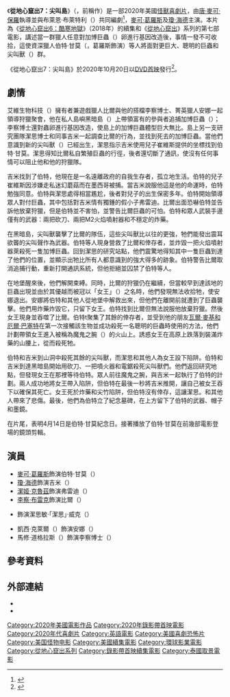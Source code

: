 {{noteTA
|T=zh-cn:异形魔怪：尖叫岛;zh-tw:從地心竄出7：尖叫島;zh-hk:深淵異形︰蟲島激戰;
|G1=Movie
|G2=Show
|1=zh-cn:异形魔怪：尖叫岛;zh-tw:從地心竄出7：尖叫島;zh-hk:深淵異形︰蟲島激戰;
}}
{{Infobox Film
| name           = 從地心竄出7：尖叫島
| original_name  = {{lang|en|''Tremors: Shrieker Island''}}
| image          = Tremors Shrieker Island poster.jpg
| caption        = 電影海報
| director       = [[唐·麥可·保羅|唐·麥可·保羅]]
| producer       = {{Plainlist|
* 陶德·威廉斯（{{lang|en|Todd Williams}}）
* 克里斯·洛文斯坦（{{lang|en|Chris Lowenstein}}）
}}
| writer         = {{Plainlist|
* 布萊恩·布萊特利（{{lang|en|Brian Brightly}}）
* 唐·麥可·保羅
}}
| based_on       = 角色<br>由{{le|S·S·威爾森|S. S. Wilson}}、{{le|布蘭特·邁多可|Brent Maddock}}和{{le|朗·昂德伍德|Ron Underwood}}創作
| starring       = {{Plainlist|
* [[麥可·葛羅斯|麥可·葛羅斯]]
* [[瓊·海德|瓊·海德]]
}}
| music          = {{le|弗雷德里克·威德曼|Frederik Wiedmann}}
| cinematography = 亞歷山大·克魯莫夫（{{lang|en|Alexander Krumov}}）
| editing        = 希斯·萊恩（{{lang|en|Heath Ryan}}）
| studio         = {{Plainlist|
* [[環球影業|環球1440娛樂]]
* {{le|Living Films|Living Films}}
}}
| distributor    = {{le|環球影業家庭娛樂|Universal Pictures Home Entertainment}}
| released       = {{Film date|2020|10|20|美國}}
| runtime        = 103分鐘
| country        = 美國
| language       = 英語
| budget         = 
| gross          = 203萬美元<ref>{{cite web |url=https://www.the-numbers.com/movie/Tremors-Island-Fury-(2020) |title=Tremors: Shrieker Island (2020) - Financial Information |website=[[The_Numbers|The Numbers]] |access-date=2020-12-04}}</ref>
| preceded_by    = 《[[從地心竄出6：酷寒地獄|從地心竄出6：酷寒地獄]]》
| followed_by    = 
| cn_name        = 异形魔怪：尖叫岛
| hk_name        = 深淵異形︰蟲島激戰
| tw_name        = 從地心竄出7：尖叫島
}}
《'''從地心竄出7：尖叫島'''》（{{lang-en|''Tremors: Shrieker Island''}}，前稱作{{lang|en|''Tremors: Island Fury''}}）是一部2020年美國[[怪獸電影|怪獸]][[喜劇片|喜劇片]]，由[[唐·麥可·保羅|唐·麥可·保羅]]執導並與布萊恩·布萊特利（{{lang|en|Brian Brightly}}）共同編劇<ref>{{cite web |url=https://www.rue-morgue.com/exclusive-interview-michael-gross-talks-tremors-a-cold-day-in-hell-and-a-possible-tremors-7/ |title=Exclusive Interview: Michael Gross talks "Tremors: A Cold Day in Hell" and a possible "Tremors 7" |first=Michael |last=Gingold |website=Rue Morgue |date=2018-05-01 |access-date=2020-03-20 |archive-date=2021-12-26 |archive-url=https://web.archive.org/web/20211226134525/https://www.rue-morgue.com/exclusive-interview-michael-gross-talks-tremors-a-cold-day-in-hell-and-a-possible-tremors-7/ }}</ref>，[[麥可·葛羅斯|麥可·葛羅斯]]及[[瓊·海德|瓊·海德]]主演。本片為《[[從地心竄出6：酷寒地獄|從地心竄出6：酷寒地獄]]》（2018年）的續集和《[[從地心竄出系列|從地心竄出]]》系列的第七部電影，講述當一群獵人任意對加博巨蟲（{{lang|en|Graboid}}）卵進行基因改造後，事情一發不可收拾，這使資深獵人伯特·甘莫（{{lang|en|Burt Gummer}}，葛羅斯飾演）等人將面對更巨大、聰明的巨蟲和尖叫獸（{{lang|en|Shriekers}}）群。

《從地心竄出7：尖叫島》於2020年10月20日以[[DVD首映|DVD首映]]發行<ref>{{cite web |url=https://movieweb.com/tremors-7-shrieker-island-trailer/ |title='Tremors: Shrieker Island' Trailer Brings Burt Gummer Back for More Graboid Action |website=MovieWeb |last=Scott |first=Ryan |date=2020-08-26 |access-date=2020-09-08 |archive-date=2022-01-23 |archive-url=https://web.archive.org/web/20220123120442/https://movieweb.com/tremors-7-shrieker-island-trailer/ }}</ref>。

== 劇情 ==
艾維生物科技（{{lang|en|Avex-Bio Tech}}）擁有者兼遊戲獵人比爾與他的搭檔李察博士、菁英獵人安娜一起領導狩獵聚會，他在私人島嶼黑暗島（{{lang|en|Dark Island}}）上帶領富有的參與者追捕加博巨蟲（{{lang|en|Graboid}}）；李察博士還對蟲卵進行基因改造，使島上的加博巨蟲體型巨大無比。島上另一支研究團隊潔思博士和同事吉米一起調查比爾的行為，並找到死去的加博巨蟲。當他們意識到新的尖叫獸（{{lang|en|Shriekers}}）已經出生，潔思指示吉米使用兒子崔維斯提供的坐標找到伯特·甘莫。潔思得知比爾私自繁殖巨蟲的行徑，後者還切斷了通訊，使沒有任何事情可以阻止他和他的狩獵隊。

吉米找到了伯特，他現在是一名遠離政府的自我生存者，孤立地生活。伯特的兒子崔維斯因涉嫌走私迷幻蘑菇而在墨西哥被捕。當吉米說服他這是他的命運時，伯特勉強同意。伯特與潔思處得相當尷尬，後者對兒子的出生保密多年。伯特開始領導眾人對付巨蟲，其中包括對吉米情有獨鍾的假小子弗雷迪。比爾出面恐嚇伯特並告訴他放棄狩獵，但是伯特並不害怕，並警告比爾巨蟲的可怕。伯特和眾人武裝手邊僅有的武器：兩把砍刀、兩把M2火焰噴射器和不穩定的炸藥。

在黑暗島，尖叫獸襲擊了比爾的隊伍，這些尖叫獸比以往的更強，牠們能發出震耳欲聾的尖叫聲作為武器。伯特等人現身營救了比爾和倖存者，並炸毀一把火焰噴射器萊殺死一隻加博巨蟲。回到潔思的研究站點，他們震驚地得知其中一隻巨蟲到達了他們的位置，並顯示出牠比所有人都意識到的強大得多的跡象。伯特警告比爾取消追捕行動，重新打開通訊系統，但他拒絕並囚禁了伯特等人。

在地堡醒來後，他們解開束縛。同時，比爾的狩獵仍在繼續，但當較早到達該地的巨蟲出現並由於其優越而被冠以「女王」（{{lang|en|The Queen}}）之名時，他們發現無法收拾牠，使安娜退出。安娜將伯特和其他人從地堡中解救出來，但他們在離開前就遭到了巨蟲襲擊。他們用炸藥炸毀它，只留下女王。伯特找到比爾但無法說服他放棄狩獵。然後女王現身並吞噬了比爾。伯特t聚集了其餘的倖存者，並受到他的朋友[[從地心竄出|瓦爾·麥基和厄爾·巴塞特]]在第一次接觸該生物並成功殺死一名聰明的巨蟲時使用的方法，他們計劃帶領女王進入被稱為魔鬼之腕（{{lang|en|Devil's Punchbowl}}）的火山上。誘惑女王在高原上跌落到裝滿炸藥的山腰上，從而殺死牠。

伯特和吉米到山洞中殺死其餘的尖叫獸，而潔思和其他人為女王設下陷阱。伯特和吉米到達黑暗島開始用砍刀、一把噴火器和電鋸殺死尖叫獸們。他們返回研究地點，但發現女王在那裡等待伯特。眾人前往魔鬼之腕，與吉米一起執行了伯特的計劃。兩人成功地將女王帶入陷阱，但伯特在最後一秒將吉米推開，讓自己被女王吞下以確保其死亡。女王死於炸藥和尖竹陷阱，但伯特沒有倖存，這讓潔思。和其他人帶來了悲傷。最後，他們為伯特立了紀念墓碑，在上方留下了伯特的武器、帽子和墨鏡。

在片尾，表明4月14日是伯特·甘莫紀念日。接著播放了伯特·甘莫在前幾部電影登場的鏡頭剪輯。

== 演員 ==
* [[麥可·葛羅斯|麥可·葛羅斯]]飾演伯特·甘莫（{{lang|en|Burt Gummer}}）
* [[瓊·海德|瓊·海德]]飾演吉米（{{lang|en|Jimmy}}）
* [[潔姬·克魯茲|潔姬·克魯茲]]飾演弗雷迪（{{lang|en|Freddie}}）
* [[李察·布雷克|李察·布雷克]]飾演比爾（{{lang|en|Bill}}）
* {{le|卡羅琳·蘭格里什|Caroline Langrishe}}飾演潔思敏·「潔思」·威克（{{lang|en|Jasmine "Jas" Welker}}）
* 凱西·克萊爾（{{lang|en|Cassie Clare}}）飾演安娜（{{lang|en|Anna}}）
* 馬修·道格拉斯（{{lang|en|Matthew Douglas}}）飾演李察博士（{{lang|en|Dr. Richards}}）

== 參考資料 ==
{{reflist|30em}}

== 外部連結 ==
* {{IMDb title|8322060}}
* {{Rotten Tomatoes|tremors_shrieker_island_2020}}

{{Tremors}}
{{Don Michael Paul}}
{{DEFAULTSORT:Tremors: Shrieker Island}}
[[Category:2020年美國電影作品|Category:2020年美國電影作品]]
[[Category:2020年錄影帶首映電影|Category:2020年錄影帶首映電影]]
[[Category:2020年代喜劇片|Category:2020年代喜劇片]]
[[Category:英語電影|Category:英語電影]]
[[Category:美國喜劇恐怖片|Category:美國喜劇恐怖片]]
[[Category:美国怪物电影|Category:美国怪物电影]]
[[Category:美國續集電影|Category:美國續集電影]]
[[Category:環球影業電影|Category:環球影業電影]]
[[Category:從地心竄出系列|Category:從地心竄出系列]]
[[Category:錄影帶首映續集電影|Category:錄影帶首映續集電影]]
[[Category:泰國取景電影|Category:泰國取景電影]]